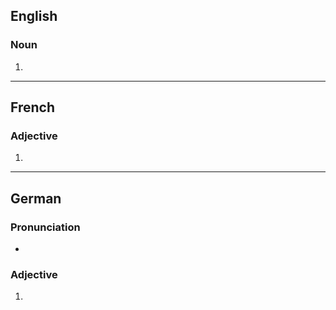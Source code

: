 ==English==

===Noun===
{{head|en|noun form}}

# {{plural of|en|invasive}}

----

==French==

===Adjective===
{{head|fr|adjective form}}

# {{feminine plural of|fr|invasif}}

----

==German==

===Pronunciation===
* {{audio|de|De-invasives.ogg|Audio}}

===Adjective===
{{head|de|adjective form}}

# {{de-adj form of|invasiv}}